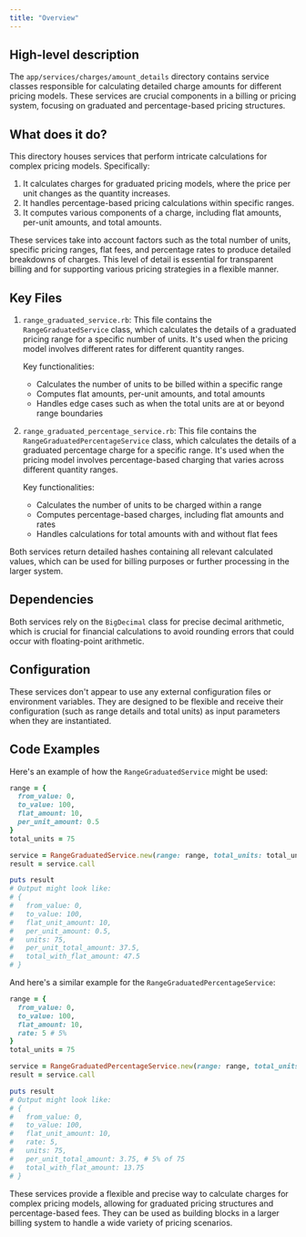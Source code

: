 ```yaml
---
title: "Overview"
---
```


## High-level description
The `app/services/charges/amount_details` directory contains service classes responsible for calculating detailed charge amounts for different pricing models. These services are crucial components in a billing or pricing system, focusing on graduated and percentage-based pricing structures.

## What does it do?
This directory houses services that perform intricate calculations for complex pricing models. Specifically:

1. It calculates charges for graduated pricing models, where the price per unit changes as the quantity increases.
2. It handles percentage-based pricing calculations within specific ranges.
3. It computes various components of a charge, including flat amounts, per-unit amounts, and total amounts.

These services take into account factors such as the total number of units, specific pricing ranges, flat fees, and percentage rates to produce detailed breakdowns of charges. This level of detail is essential for transparent billing and for supporting various pricing strategies in a flexible manner.

## Key Files

1. `range_graduated_service.rb`:
   This file contains the `RangeGraduatedService` class, which calculates the details of a graduated pricing range for a specific number of units. It's used when the pricing model involves different rates for different quantity ranges.

   Key functionalities:
   - Calculates the number of units to be billed within a specific range
   - Computes flat amounts, per-unit amounts, and total amounts
   - Handles edge cases such as when the total units are at or beyond range boundaries

2. `range_graduated_percentage_service.rb`:
   This file contains the `RangeGraduatedPercentageService` class, which calculates the details of a graduated percentage charge for a specific range. It's used when the pricing model involves percentage-based charging that varies across different quantity ranges.

   Key functionalities:
   - Calculates the number of units to be charged within a range
   - Computes percentage-based charges, including flat amounts and rates
   - Handles calculations for total amounts with and without flat fees

Both services return detailed hashes containing all relevant calculated values, which can be used for billing purposes or further processing in the larger system.

## Dependencies
Both services rely on the `BigDecimal` class for precise decimal arithmetic, which is crucial for financial calculations to avoid rounding errors that could occur with floating-point arithmetic.

## Configuration
These services don't appear to use any external configuration files or environment variables. They are designed to be flexible and receive their configuration (such as range details and total units) as input parameters when they are instantiated.

## Code Examples

Here's an example of how the `RangeGraduatedService` might be used:

```ruby
range = {
  from_value: 0,
  to_value: 100,
  flat_amount: 10,
  per_unit_amount: 0.5
}
total_units = 75

service = RangeGraduatedService.new(range: range, total_units: total_units)
result = service.call

puts result
# Output might look like:
# {
#   from_value: 0,
#   to_value: 100,
#   flat_unit_amount: 10,
#   per_unit_amount: 0.5,
#   units: 75,
#   per_unit_total_amount: 37.5,
#   total_with_flat_amount: 47.5
# }
```

And here's a similar example for the `RangeGraduatedPercentageService`:

```ruby
range = {
  from_value: 0,
  to_value: 100,
  flat_amount: 10,
  rate: 5 # 5%
}
total_units = 75

service = RangeGraduatedPercentageService.new(range: range, total_units: total_units)
result = service.call

puts result
# Output might look like:
# {
#   from_value: 0,
#   to_value: 100,
#   flat_unit_amount: 10,
#   rate: 5,
#   units: 75,
#   per_unit_total_amount: 3.75, # 5% of 75
#   total_with_flat_amount: 13.75
# }
```

These services provide a flexible and precise way to calculate charges for complex pricing models, allowing for graduated pricing structures and percentage-based fees. They can be used as building blocks in a larger billing system to handle a wide variety of pricing scenarios.